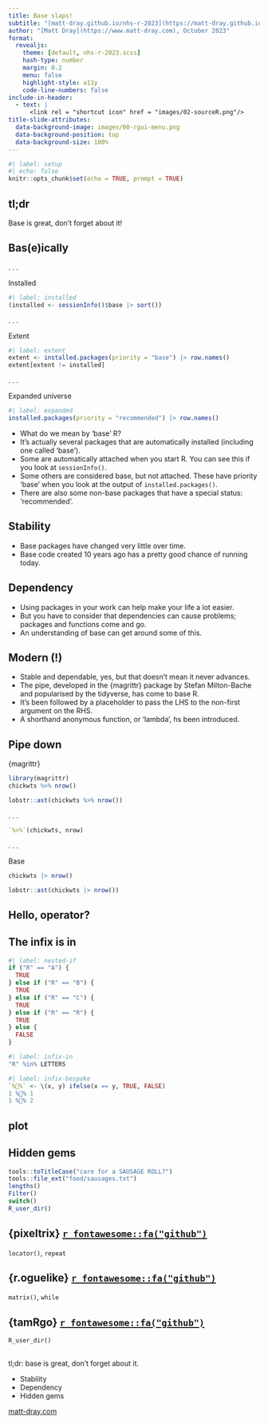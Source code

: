 ```yaml
---
title: Base slaps!
subtitle: "[matt-dray.github.io/nhs-r-2023](https://matt-dray.github.io/nhs-r-2023)"
author: "[Matt Dray](https://www.matt-dray.com), October 2023"
format:
  revealjs:
    theme: [default, nhs-r-2023.scss]
    hash-type: number
    margin: 0.2
    menu: false
    highlight-style: a11y
    code-line-numbers: false
include-in-header:
  - text: |
      <link rel = "shortcut icon" href = "images/02-sourceR.png"/>
title-slide-attributes:
  data-background-image: images/00-rgui-menu.png
  data-background-position: top
  data-background-size: 100%
---
```

```r
#| label: setup
#| echo: false
knitr::opts_chunk$set(echo = TRUE, prompt = TRUE)
```

## tl;dr {background-image="images/00-rgui-menu.png" background-position="top" background-size="100%"}

Base is great, don't forget about it!

## Bas(e)ically {background-image="images/00-rgui-menu.png" background-position="top" background-size="100%"}

. . .

Installed

```r
#| label: installed
(installed <- sessionInfo()$base |> sort())
```

. . .

Extent

```r
#| label: extent
extent <- installed.packages(priority = "base") |> row.names()
extent[extent != installed]
```

. . . 

Expanded universe 

```r
#| label: expanded
installed.packages(priority = "recommended") |> row.names()
```

::: {.notes}
* What do we mean by 'base' R?
* It's actually several packages that are automatically installed (including one called 'base').
* Some are automatically attached when you start R. You can see this if you look at `sessionInfo()`.
* Some others are considered base, but not attached. These have priority 'base' when you look at the output of `installed.packages()`.
* There are also some non-base packages that have a special status: 'recommended'.
:::

## Stability {background-image="images/00-rgui-menu.png" background-position="top" background-size="100%"}

::: {.notes}
* Base packages have changed very little over time.
* Base code created 10 years ago has a pretty good chance of running today.
:::

## Dependency {background-image="images/00-rgui-menu.png" background-position="top" background-size="100%"}

::: {.notes}
* Using packages in your work can help make your life a lot easier.
* But you have to consider that dependencies can cause problems; packages and functions come and go.
* An understanding of base can get around some of this.
:::

## Modern (!) {background-image="images/00-rgui-menu.png" background-position="top" background-size="100%"}

::: {.notes}
* Stable and dependable, yes, but that doesn't mean it never advances.
* The pipe, developed in the {magrittr} package by Stefan Milton-Bache and popularised by the tidyverse, has come to base R.
* It's been followed by a placeholder to pass the LHS to the non-first argument on the RHS.
* A shorthand anonymous function, or 'lambda', hs been introduced.
:::

## Pipe down {background-image="images/00-rgui-menu.png" background-position="top" background-size="100%"}

{magrittr}

```r
library(magrittr)
chickwts %>% nrow()
```

```r
lobstr::ast(chickwts %>% nrow())
```

. . .

```r
`%>%`(chickwts, nrow)
```

. . .

Base

```r
chickwts |> nrow()
```

```r
lobstr::ast(chickwts |> nrow())
```

## Hello, operator?  {background-image="images/00-rgui-menu.png" background-position="top" background-size="100%"}

## The infix is in {background-image="images/00-rgui-menu.png" background-position="top" background-size="100%"}

```r
#| label: nested-if
if ("R" == "A") {
  TRUE
} else if ("R" == "B") {
  TRUE
} else if ("R" == "C") {
  TRUE
} else if ("R" == "R") {
  TRUE 
} else {
  FALSE
}
```

```r
#| label: infix-in
"R" %in% LETTERS
```

```r
#| label: infix-bespoke
`%👯%` <- \(x, y) ifelse(x == y, TRUE, FALSE)
1 %👯% 1
1 %👯% 2
```

## plot {background-image="images/00-rgui-menu.png" background-position="top" background-size="100%"}

## Hidden gems {background-image="images/00-rgui-menu.png" background-position="top" background-size="100%"}

```r
tools::toTitleCase("care for a SAUSAGE ROLL?")
tools::file_ext("food/sausages.txt")
lengths()
Filter()
switch()
R_user_dir()
```

## {pixeltrix} [`r fontawesome::fa("github")`](https://github.com/matt-dray/pixeltrix) {background-image="images/00-rgui-menu.png" background-position="top" background-size="100%"}

`locator()`, `repeat`

## {r.oguelike} [`r fontawesome::fa("github")`](https://github.com/matt-dray/r.oguelike) {background-image="images/00-rgui-menu.png" background-position="top" background-size="100%"}

`matrix()`, `while`

## {tamRgo} [`r fontawesome::fa("github")`](https://github.com/matt-dray/tamRgo) {background-image="images/00-rgui-menu.png" background-position="top" background-size="100%"}

`R_user_dir()`

## {background-image="images/00-rgui-menu.png" background-position="top" background-size="100%"}

tl;dr: base is great, don't forget about it.

* Stability
* Dependency
* Hidden gems

[matt-dray.com](https://www.matt-dray.com)
